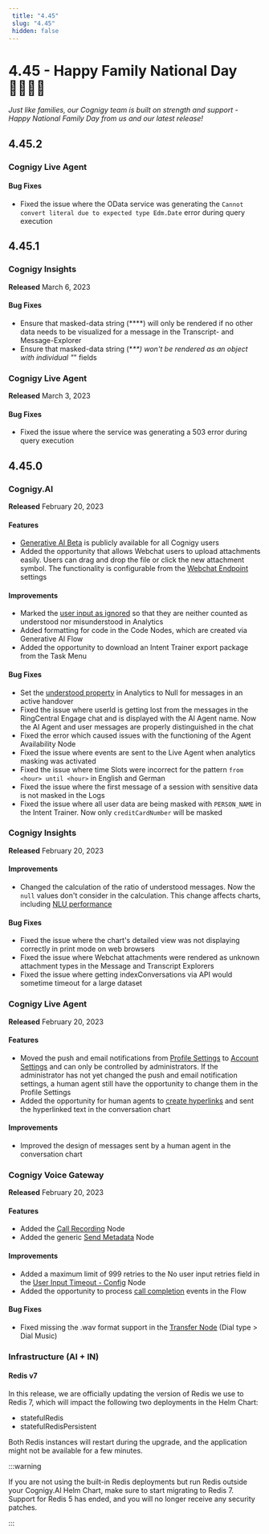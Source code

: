 ```yaml
---
 title: "4.45" 
 slug: "4.45" 
 hidden: false 
---
```


# 4.45 - Happy Family National Day 👨‍👩‍👧‍👦

_Just like families, our Cognigy team is built on strength and support - Happy National Family Day from us and our latest release!_

## 4.45.2

### Cognigy Live Agent

#### Bug Fixes

- Fixed the issue where the OData service was generating the `Cannot convert literal due to expected type Edm.Date` error during query execution

## 4.45.1

### Cognigy Insights

**Released** March 6, 2023

#### Bug Fixes

- Ensure that masked-data string (\*\*\*\*) will only be rendered if no other data needs to be visualized for a message in the Transcript- and Message-Explorer
- Ensure that masked-data string (\*_\*\*) won't be rendered as an object with individual "_" fields

### Cognigy Live Agent

**Released** March 3, 2023

#### Bug Fixes

- Fixed the issue where the service was generating a 503 error during query execution

## 4.45.0

### Cognigy.AI

**Released** February 20, 2023

#### Features

- [Generative AI Beta](../ai/empower/generative-ai.mdx) is publicly available for all Cognigy users
- Added the opportunity that allows Webchat users to upload attachments easily. Users can drag and drop the file or click the new attachment symbol. The functionality is configurable from the [Webchat Endpoint](../ai/deploy/endpoints/file-storage.mdx) settings

#### Improvements

- Marked the [user input as ignored](../ai/test/interaction-panel/input.mdx#properties) so that they are neither counted as understood nor misunderstood in Analytics
- Added formatting for code in the Code Nodes, which are created via Generative AI Flow
- Added the opportunity to download an Intent Trainer export package from the Task Menu

#### Bug Fixes

- Set the [understood property](../ai/build/node-reference/basic/code/analytics-data.mdx) in Analytics to Null for messages in an active handover
- Fixed the issue where userId is getting lost from the messages in the RingCentral Engage chat and is displayed with the AI Agent name. Now the AI Agent and user messages are properly distinguished in the chat
- Fixed the error which caused issues with the functioning of the Agent Availability Node
- Fixed the issue where events are sent to the Live Agent when analytics masking was activated
- Fixed the issue where time Slots were incorrect for the pattern `from <hour> until <hour>` in English and German
- Fixed the issue where the first message of a session with sensitive data is not masked in the Logs
- Fixed the issue where all user data are being masked with `PERSON_NAME` in the Intent Trainer. Now only `creditCardNumber` will be masked

### Cognigy Insights

**Released** February 20, 2023

#### Improvements

- Changed the calculation of the ratio of understood messages. Now the `null` values don't consider in the calculation. This change affects charts, including [NLU performance](../insights/reports/nlu-performance.mdx)

#### Bug Fixes

- Fixed the issue where the chart's detailed view was not displaying correctly in print mode on web browsers
- Fixed the issue where Webchat attachments were rendered as unknown attachment types in the Message and Transcript Explorers
- Fixed the issue where getting indexConversations via API would sometime timeout for a large dataset

### Cognigy Live Agent

**Released** February 20, 2023

#### Features

- Moved the push and email notifications from [Profile Settings](../live-agent/profile-settings.mdx#notifications) to [Account Settings](../live-agent/settings/account-settings.mdx#notifications) and can only be controlled by administrators. If the administrator has not yet changed the push and email notification settings, a human agent still have the opportunity to change them in the Profile Settings
- Added the opportunity for human agents to [create hyperlinks](../live-agent/conversation/send-reply.mdx#send-a-reply-to-a-user) and sent the hyperlinked text in the conversation chart

#### Improvements

- Improved the design of messages sent by a human agent in the conversation chart

### Cognigy Voice Gateway

**Released** February 20, 2023

#### Features

- Added the [Call Recording](../ai/build/node-reference/voice/voice-gateway/call-recording.mdx) Node
- Added the generic [Send Metadata](../ai/build/node-reference/voice/generic/send-metadata.mdx) Node

#### Improvements

- Added a maximum limit of 999 retries to the No user input retries field in the [User Input Timeout - Config](../ai/build/node-reference/voice/generic/user-input-timeout-config.mdx) Node
- Added the opportunity to process [call completion](../voice-gateway/references/events/overview.mdx) events in the Flow

#### Bug Fixes

- Fixed missing the .wav format support in the [Transfer Node](../ai/build/node-reference/voice/voice-gateway/transfer.mdx) (Dial type > Dial Music)

### Infrastructure (AI + IN)

#### Redis v7

In this release, we are officially updating the version of Redis we use to Redis 7, which will impact the following two deployments in the Helm Chart:

- statefulRedis
- statefulRedisPersistent

Both Redis instances will restart during the upgrade, and the application might not be available for a few minutes.

:::warning

  If you are not using the built-in Redis deployments but run Redis outside your Cognigy.AI Helm Chart, make sure to start migrating to Redis 7. Support for Redis 5 has ended, and you will no longer receive any security patches.

:::


